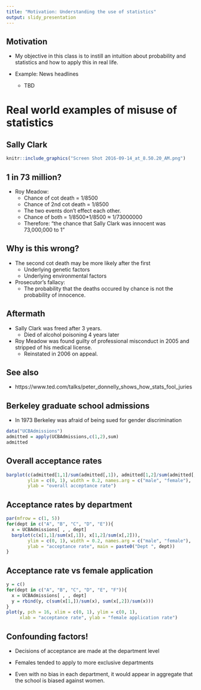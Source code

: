 ```yaml
---
title: "Motivation: Understanding the use of statistics"
output: slidy_presentation
---
```


## Motivation

- My objective in this class is to instill an intuition about probability and statistics and how to apply this in real life.

- Example:  News headlines 
    -  TBD
    
# Real world examples of misuse of statistics

## Sally Clark

```r
knitr::include_graphics("Screen Shot 2016-09-14_at_8.50.20_AM.png")
```


## 1 in 73 million?

- Roy Meadow:  
    - Chance of cot death = 1/8500
    - Chance of 2nd cot death = 1/8500
    - The two events don't effect each other.
    - Chance of both = 1/8500*1/8500 $\approx$ 1/73000000
    - Therefore: "the chance that Sally Clark was innocent was 73,000,000 to 1"
    
## Why is this wrong?
    
- The second cot death may be more likely after the first
    - Underlying genetic factors
    - Underlying environmental factors

- Prosecutor's fallacy:
    - The probability that the deaths occured by chance is not the probability of innocence.
    
## Aftermath
  
- Sally Clark was freed after 3 years.  
    - Died of alcohol poisoning 4 years later
    
- Roy Meadow was found guilty of professional misconduct in 2005 and stripped of his medical license. 
    - Reinstated in 2006 on appeal. 
    
## See also

- https://www.ted.com/talks/peter_donnelly_shows_how_stats_fool_juries
    
## Berkeley graduate school admissions

- In 1973 Berkeley was afraid of being sued for gender discrimination

```r
data("UCBAdmissions")
admitted = apply(UCBAdmissions,c(1,2),sum)
admitted
```

## Overall acceptance rates

```r
barplot(c(admitted[1,1]/sum(admitted[,1]), admitted[1,2]/sum(admitted[,2])),
        ylim = c(0, 1), width = 0.2, names.arg = c("male", "female"),
        ylab = "overall acceptance rate")
```

## Acceptance rates by department

```r
par(mfrow = c(1, 5))
for(dept in c("A", "B", "C", "D", "E")){
  x = UCBAdmissions[ , , dept]
  barplot(c(x[1,1]/sum(x[,1]), x[1,2]/sum(x[,2])),
        ylim = c(0, 1), width = 0.2, names.arg = c("male", "female"),
        ylab = "acceptance rate", main = paste0("Dept ", dept))
}
```

## Acceptance rate vs female application

```r
y = c()
for(dept in c("A", "B", "C", "D", "E", "F")){
  x = UCBAdmissions[ , , dept]
  y = rbind(y, c(sum(x[1,])/sum(x), sum(x[,2])/sum(x)))
}
plot(y, pch = 16, xlim = c(0, 1), ylim = c(0, 1), 
     xlab = "acceptance rate", ylab = "female application rate")
```

## Confounding factors!

- Decisions of acceptance are made at the department level

- Females tended to apply to more exclusive departments

- Even with no bias in each department, it would appear in aggregate that the school is biased against women.




